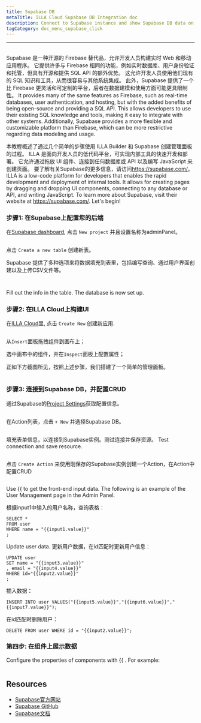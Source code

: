 ```yaml
---
title: Supabase DB
metaTitle: ILLA Cloud Supabase DB Integration doc
description: Connect to Supabase instance and show Supabase DB data on components
tagCategory: doc_menu_supabase_click
---
```


* * *

## <Heading hidden>Supabase DB</Heading>

Supabase 是一种开源的 Firebase 替代品，允许开发人员构建实时 Web 和移动应用程序。 它提供许多与 Firebase 相同的功能，例如实时数据库、用户身份验证和托管，但具有开源和提供 SQL API 的额外优势。 这允许开发人员使用他们现有的 SQL 知识和工具，从而很容易与其他系统集成。 此外，Supabase 提供了一个比 Firebase 更灵活和可定制的平台，后者在数据建模和使用方面可能更具限制性。 It provides many of the same features as Firebase, such as real-time databases, user authentication, and hosting, but with the added benefits of being open-source and providing a SQL API. This allows developers to use their existing SQL knowledge and tools, making it easy to integrate with other systems. Additionally, Supabase provides a more flexible and customizable platform than Firebase, which can be more restrictive regarding data modeling and usage.

本教程概述了通过几个简单的步骤使用 ILLA Builder 和 Supabase 创建管理面板的过程。 ILLA 是面向开发人员的低代码平台，可实现内部工具的快速开发和部署。 它允许通过拖放 UI 组件、连接到任何数据库或 API 以及编写 JavaScript 来创建页面。 要了解有关Supabase的更多信息，请访问<https://supabase.com/>。 ILLA is a low-code platform for developers that enables the rapid development and deployment of internal tools. It allows for creating pages by dragging and dropping UI components, connecting to any database or API, and writing JavaScript. To learn more about Supabase, visit their website at <https://supabase.com/>. Let's begin!

### 步骤1: 在Supabase上配置您的后端

在[Supabase dashboard](https://app.supabase.com/projects), 点击 `New project` 并且设置名称为adminPanel。

<img
  src='https://cdn.illacloud.com/official-website/img/docs/assemble/supabase1.png'
  alt=""
/>

点击 `Create a new table` 创建新表。

Supabase 提供了多种选项来将数据填充到表里，包括编写查询、通过用户界面创建以及上传CSV文件等。

<img
  src='https://cdn.illacloud.com/official-website/img/docs/assemble/supabase2.png'
  alt=""
/>

<img
  src='https://cdn.illacloud.com/official-website/img/docs/assemble/supabase3.png'
  alt=""
/>

Fill out the info in the table. The database is now set up.

### 步骤2: 在ILLA Cloud上构建UI

在[ILLA Cloud](https://cloud.illacloud.com)里, 点击 `Create New` 创建新应用.

<img
  src='https://cdn.illacloud.com/official-website/img/docs/assemble/supabase4.png'
  alt=""
/>

从`Insert`面板拖拽组件到画布上；

选中画布中的组件，并在`Inspect`面板上配置属性；

正如下方截图所见，按照上述步骤，我们搭建了一个简单的管理面板。

<img
  src='https://cdn.illacloud.com/official-website/img/docs/assemble/supabase5.png'
  alt=""
/>

### 步骤3: 连接到Supabase DB，并配置CRUD

通过Supabase的[Project Settings](https://app.supabase.com/project/hdcfnsxpwwgboqomdrhp/settings/database)获取配置信息。

<img
  src='https://cdn.illacloud.com/official-website/img/docs/assemble/supabase6.png'
  alt=""
/>

在Action列表，点击 `+ New` 并选择Supabase DB。

<img
  src='https://cdn.illacloud.com/official-website/img/docs/assemble/supabase7.png'
  alt=""
/>

填充表单信息，以连接到Supabase实例。测试连接并保存资源。 Test connection and save resource.

<img
  src='https://cdn.illacloud.com/official-website/img/docs/assemble/supabase8.png'
  alt=""
/>

点击 `Create Action` 来使用刚保存的Supabase实例创建一个Action，在Action中配置CRUD

<img
  src='https://cdn.illacloud.com/official-website/img/docs/assemble/supabase9.png'
  alt=""
/>

Use {{ to get the front-end input data. The following is an example of the User Management page in the Admin Panel.

根据input1中输入的用户名称，查询表格：

```
SELECT *
FROM user
WHERE name = "{{input1.value}}"
;
```

Update user data. 更新用户数据，在id匹配时更新用户信息：

```
UPDATE user
SET name = "{{input3.value}}"
, email = "{{input4.value}}"
WHERE id="{{input2.value}}"
;
```

插入数据：

```
INSERT INTO user VALUES("{{input5.value}}","{{input6.value}}","{{input7.value}}");
```

在id匹配时删除用户：

```
DELETE FROM user WHERE id = "{{input2.value}}";
```

### 第四步: 在组件上展示数据

Configure the properties of components with {{ . For example:

<img
  src='https://cdn.illacloud.com/official-website/img/docs/assemble/supabase10.png'
  alt=""
/>

## Resources

-   [Supabase官方网站](https://supabase.com/)
-   [Supabase GitHub](https://github.com/supabase/supabase)
-   [Supabase文档](https://supabase.com/docs)
